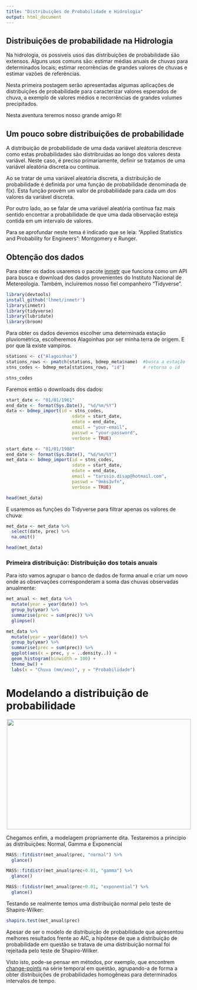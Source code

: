 ```yaml
---
title: "Distribuições de Probabilidade e Hidrologia"
output: html_document
---
```



## Distribuições de probabilidade na Hidrologia

Na hidrologia, os possiveis usos das distribuições de probabilidade são extensos. Alguns usos comuns são: estimar médias anuais de chuvas para determinados locais; estimar recorrências de grandes valores de chuvas e estimar vazões de referências.

Nesta primeira postagem serão apresentadas algumas aplicações de distribuições de probabilidade para caracterizar valores esperados de chuva, a exemplo de valores médios e recorrências de grandes volumes precipitados.

Nesta aventura teremos nosso grande amigo R!

## Um pouco sobre distribuições de probabilidade 

A distribuição de probabilidade de uma dada variável aleátoria descreve como estas probabilidades são distribruidas ao longo dos valores desta variável. Neste caso, é preciso primariamente,  definir se tratamos de uma variável aleatória discreta ou contínua.

Ao se tratar de uma variável aleatória discreta, a distribuição de probabilidade é definida por uma função de probabilidade denominada de f(x). Esta função provém um valor de probabilidade para cada um dos valores da variável discreta.

Por outro lado, ao se falar de uma variável aleatória contínua faz mais sentido encontrar a probabilidade de que uma dada observação esteja contida em um intervalo de valores. 

Para se aprofundar neste tema é indicado que se leia: "Applied Statistics
and Probability for Engineers": Montgomery e Runger.


## Obtenção dos dados

Para obter os dados usaremos o pacote [inmetr](https://github.com/lhmet/inmetr) que funciona como um API para busca e download dos dados provenientes do Instituto Nacional de Metereologia. Também, incluiremos nosso fiel companheiro "Tidyverse".

```r

library(devtools)
install_github('lhmet/inmetr')
library(inmetr)
library(tidyverse)
library(lubridate)
library(broom)
```

Para obter os dados devemos escolher uma determinada estação pluviométrica, escolheremos Alagoinhas por ser minha terra de origem. E por que lá existe vampiros.

``` r
stations <- c("Alagoinhas")
stations_rows <- pmatch(stations, bdmep_meta$name)  #busca a estação
stns_codes <- bdmep_meta[stations_rows, "id"]       # retorna o id

stns_codes
```

Faremos então o downloads dos dados: 

``` r
start_date <- "01/01/1961"
end_date <- format(Sys.Date(), "%d/%m/%Y")
data <- bdmep_import(id = stns_codes,
                         sdate = start_date, 
                         edate = end_date, 
                         email = "your-email",
                         passwd = "your-password",
                         verbose = TRUE)

```


``` r
start_date <- "01/01/1988"
end_date <- format(Sys.Date(), "%d/%m/%Y")
met_data <- bdmep_import(id = stns_codes,
                         sdate = start_date, 
                         edate = end_date, 
                         email = "tarssio.disap@hotmail.com",
                         passwd = "9mks3vfn",
                         verbose = TRUE)

head(met_data)

```

E usaremos as funções do Tidyverse para filtrar apenas os valores de chuva:

``` r

met_data <- met_data %>% 
  select(date, prec) %>% 
  na.omit()

head(met_data)
```

### Primeira distribuição: Distribuição dos totais anuais

Para isto vamos agrupar o banco de dados de forma anual e criar um novo onde as observações corresponderam a soma das chuvas observadas anualmente:

``` r

met_anual <- met_data %>%
  mutate(year = year(date)) %>% 
  group_by(year) %>%  
  summarise(prec = sum(prec)) %>% 
  glimpse()

```

``` r

met_data %>%
  mutate(year = year(date)) %>% 
  group_by(year) %>%  
  summarise(prec = sum(prec)) %>% 
  ggplot(aes(x = prec, y = ..density..)) +
  geom_histogram(binwidth = 100) + 
  theme_bw() + 
  labs(x = "Chuva (mm/ano)", y = "Probabilidade")

```

# Modelando a distribuição de probabilidade 

<p align="center">
<img src="http://4.bp.blogspot.com/-P1-qJLpCtQw/VflzGZL1TcI/AAAAAAAALrU/ZcdvpE14svQ/s1600/cantando2.gif" width="500" height="300" />
</p> 

Chegamos enfim, a modelagem propriamente dita. Testaremos a princípio as distribuições: Normal, Gamma e Exponencial

``` r

MASS::fitdistr(met_anual$prec, "normal") %>% 
  glance()

MASS::fitdistr(met_anual$prec+0.01, "gamma") %>% 
  glance()

MASS::fitdistr(met_anual$prec+0.01, "exponential") %>% 
  glance()

```

Testando se realmente temos uma distribuição normal pelo teste de Shapiro-Wilker:

``` r

shapiro.test(met_anual$prec)

```

Apesar de ser o modelo de distribuição de probabilidade que apresentou melhores resultados frente ao AIC, a hipótese de que a distribuição de probabilidade em questão se tratava de uma distribuição normal foi rejeitada pelo teste de Shapiro-Wilker.

Visto isto, pode-se pensar em métodos, por exemplo, que encontrem [change-points](https://www.ncbi.nlm.nih.gov/pmc/articles/PMC5464762/) na série temporal em questão, agrupando-a de forma a obter distribuições de probabilidades homogêneas para determinados intervalos de tempo.

